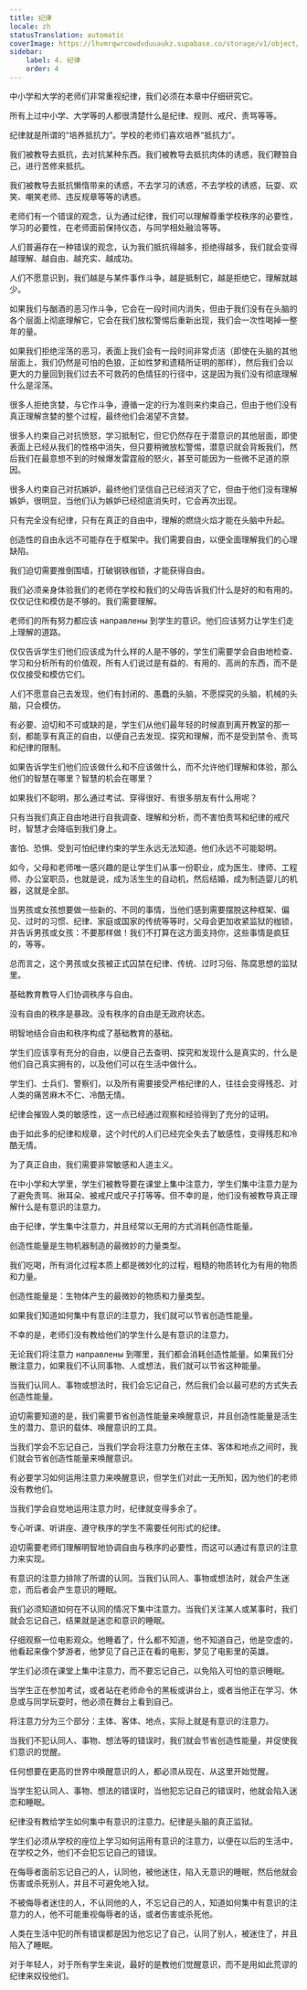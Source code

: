 ```yaml
---
title: 纪律
locale: zh
statusTranslation: automatic
coverImage: https://lhvmrqwrcowdvduuaukz.supabase.co/storage/v1/object/public/strapi-uploads/small_cover-educacion-fundamental.webp-2d51a7828a2b1309555be27f7e2a61a0.webp
sidebar:
    label: 4. 纪律
    order: 4
---
```

中小学和大学的老师们非常重视纪律，我们必须在本章中仔细研究它。

所有上过中小学、大学等的人都很清楚什么是纪律、规则、戒尺、责骂等等。

纪律就是所谓的“培养抵抗力”。学校的老师们喜欢培养“抵抗力”。

我们被教导去抵抗，去对抗某种东西。我们被教导去抵抗肉体的诱惑，我们鞭笞自己，进行苦修来抵抗。

我们被教导去抵抗懒惰带来的诱惑，不去学习的诱惑，不去学校的诱惑，玩耍、欢笑、嘲笑老师、违反规章等等的诱惑。

老师们有一个错误的观念，认为通过纪律，我们可以理解尊重学校秩序的必要性，学习的必要性，在老师面前保持仪态，与同学相处融洽等等。

人们普遍存在一种错误的观念，认为我们抵抗得越多，拒绝得越多，我们就会变得越理解、越自由、越充实、越成功。

人们不愿意识到，我们越是与某件事作斗争，越是抵制它，越是拒绝它，理解就越少。

如果我们与酗酒的恶习作斗争，它会在一段时间内消失，但由于我们没有在头脑的各个层面上彻底理解它，它会在我们放松警惕后重新出现，我们会一次性喝掉一整年的量。

如果我们拒绝淫荡的恶习，表面上我们会有一段时间非常贞洁（即使在头脑的其他层面上，我们仍然是可怕的色狼，正如性梦和遗精所证明的那样），然后我们会以更大的力量回到我们过去不可救药的色情狂的行径中，这是因为我们没有彻底理解什么是淫荡。

很多人拒绝贪婪，与它作斗争，遵循一定的行为准则来约束自己，但由于他们没有真正理解贪婪的整个过程，最终他们会渴望不贪婪。

很多人约束自己对抗愤怒，学习抵制它，但它仍然存在于潜意识的其他层面，即使表面上已经从我们的性格中消失，但只要稍微放松警惕，潜意识就会背叛我们，然后我们在最意想不到的时候爆发雷霆般的怒火，甚至可能因为一些微不足道的原因。

很多人约束自己对抗嫉妒，最终他们坚信自己已经消灭了它，但由于他们没有理解嫉妒，很明显，当他们认为嫉妒已经彻底消失时，它会再次出现。

只有完全没有纪律，只有在真正的自由中，理解的燃烧火焰才能在头脑中升起。

创造性的自由永远不可能存在于框架中。我们需要自由，以便全面理解我们的心理缺陷。

我们迫切需要推倒围墙，打破钢铁枷锁，才能获得自由。

我们必须亲身体验我们的老师在学校和我们的父母告诉我们什么是好的和有用的。仅仅记住和模仿是不够的。我们需要理解。

老师们的所有努力都应该 направлены 到学生的意识。他们应该努力让学生们走上理解的道路。

仅仅告诉学生们他们应该成为什么样的人是不够的，学生们需要学会自由地检查、学习和分析所有的价值观，所有人们说过是有益的、有用的、高尚的东西，而不是仅仅接受和模仿它们。

人们不愿意自己去发现，他们有封闭的、愚蠢的头脑，不愿探究的头脑，机械的头脑，只会模仿。

有必要、迫切和不可或缺的是，学生们从他们最年轻的时候直到离开教室的那一刻，都能享有真正的自由，以便自己去发现、探究和理解，而不是受到禁令、责骂和纪律的限制。

如果告诉学生们他们应该做什么和不应该做什么，而不允许他们理解和体验，那么他们的智慧在哪里？智慧的机会在哪里？

如果我们不聪明，那么通过考试、穿得很好、有很多朋友有什么用呢？

只有当我们真正自由地进行自我调查、理解和分析，而不害怕责骂和纪律的戒尺时，智慧才会降临到我们身上。

害怕、恐惧、受到可怕纪律约束的学生永远无法知道。他们永远不可能聪明。

如今，父母和老师唯一感兴趣的是让学生们从事一份职业，成为医生、律师、工程师、办公室职员，也就是说，成为活生生的自动机，然后结婚，成为制造婴儿的机器，这就是全部。

当男孩或女孩想要做一些新的、不同的事情，当他们感到需要摆脱这种框架、偏见、过时的习惯、纪律、家庭或国家的传统等等时，父母会更加收紧监狱的枷锁，并告诉男孩或女孩：不要那样做！我们不打算在这方面支持你，这些事情是疯狂的，等等。

总而言之，这个男孩或女孩被正式囚禁在纪律、传统、过时习俗、陈腐思想的监狱里。

基础教育教导人们协调秩序与自由。

没有自由的秩序是暴政。没有秩序的自由是无政府状态。

明智地结合自由和秩序构成了基础教育的基础。

学生们应该享有充分的自由，以便自己去查明、探究和发现什么是真实的，什么是他们自己真实拥有的，以及他们可以在生活中做什么。

学生们、士兵们、警察们，以及所有需要接受严格纪律的人，往往会变得残忍、对人类的痛苦麻木不仁、冷酷无情。

纪律会摧毁人类的敏感性，这一点已经通过观察和经验得到了充分的证明。

由于如此多的纪律和规章，这个时代的人们已经完全失去了敏感性，变得残忍和冷酷无情。

为了真正自由，我们需要非常敏感和人道主义。

在中小学和大学里，学生们被教导要在课堂上集中注意力，学生们集中注意力是为了避免责骂、揪耳朵、被戒尺或尺子打等等。但不幸的是，他们没有被教导真正理解什么是有意识的注意力。

由于纪律，学生集中注意力，并且经常以无用的方式消耗创造性能量。

创造性能量是生物机器制造的最微妙的力量类型。

我们吃喝，所有消化过程本质上都是微妙化的过程，粗糙的物质转化为有用的物质和力量。

创造性能量是：生物体产生的最微妙的物质和力量类型。

如果我们知道如何集中有意识的注意力，我们就可以节省创造性能量。

不幸的是，老师们没有教给他们的学生什么是有意识的注意力。

无论我们将注意力 направлены 到哪里，我们都会消耗创造性能量。如果我们分散注意力，如果我们不认同事物、人或想法，我们就可以节省这种能量。

当我们认同人、事物或想法时，我们会忘记自己，然后我们会以最可悲的方式失去创造性能量。

迫切需要知道的是，我们需要节省创造性能量来唤醒意识，并且创造性能量是活生生的潜力、意识的载体、唤醒意识的工具。

当我们学会不忘记自己，当我们学会将注意力分散在主体、客体和地点之间时，我们就会节省创造性能量来唤醒意识。

有必要学习如何运用注意力来唤醒意识，但学生们对此一无所知，因为他们的老师没有教他们。

当我们学会自觉地运用注意力时，纪律就变得多余了。

专心听课、听讲座、遵守秩序的学生不需要任何形式的纪律。

迫切需要老师们理解明智地协调自由与秩序的必要性，而这可以通过有意识的注意力来实现。

有意识的注意力排除了所谓的认同。当我们认同人、事物或想法时，就会产生迷恋，而后者会产生意识的睡眠。

我们必须知道如何在不认同的情况下集中注意力。当我们关注某人或某事时，我们就会忘记自己，结果就是迷恋和意识的睡眠。

仔细观察一位电影观众。他睡着了，什么都不知道，他不知道自己，他是空虚的，他看起来像个梦游者，他梦见了自己正在看的电影，梦见了电影里的英雄。

学生们必须在课堂上集中注意力，而不要忘记自己，以免陷入可怕的意识睡眠。

当学生正在参加考试，或者站在老师命令的黑板或讲台上，或者当他正在学习、休息或与同学玩耍时，他必须在舞台上看到自己。

将注意力分为三个部分：主体、客体、地点，实际上就是有意识的注意力。

当我们不犯认同人、事物、想法等的错误时，我们就会节省创造性能量，并促使我们意识的觉醒。

任何想要在更高的世界中唤醒意识的人，都必须从现在、从这里开始觉醒。

当学生犯认同人、事物、想法的错误时，当他犯忘记自己的错误时，他就会陷入迷恋和睡眠。

纪律没有教给学生如何集中有意识的注意力。纪律是头脑的真正监狱。

学生们必须从学校的座位上学习如何运用有意识的注意力，以便在以后的生活中，在学校之外，他们不会犯忘记自己的错误。

在侮辱者面前忘记自己的人，认同他，被他迷住，陷入无意识的睡眠，然后他就会伤害或杀死别人，并且不可避免地入狱。

不被侮辱者迷住的人，不认同他的人，不忘记自己的人，知道如何集中有意识的注意力的人，他不可能重视侮辱者的话，或者伤害或杀死他。

人类在生活中犯的所有错误都是因为他忘记了自己，认同了别人，被迷住了，并且陷入了睡眠。

对于年轻人，对于所有学生来说，最好的是教他们觉醒意识，而不是用如此荒谬的纪律来奴役他们。
